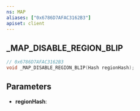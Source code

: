```yaml
---
ns: MAP
aliases: ["0x6786D7AFAC3162B3"]
apiset: client
---
```

## _MAP_DISABLE_REGION_BLIP

```c
// 0x6786D7AFAC3162B3
void _MAP_DISABLE_REGION_BLIP(Hash regionHash);
```


## Parameters
* **regionHash**: